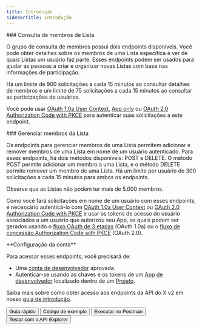 ```yaml
---
title: Introdução
sidebarTitle: Introdução
---
```



<div id="list-members-lookup">
  ### Consulta de membros de Lista
</div>

O grupo de consulta de membros possui dois endpoints disponíveis. Você pode obter detalhes sobre os membros de uma Lista específica e ver de quais Listas um usuário faz parte. Esses endpoints podem ser usados para ajudar as pessoas a criar e organizar novas Listas com base nas informações de participação.

Há um limite de 900 solicitações a cada 15 minutos ao consultar detalhes de membros e um limite de 75 solicitações a cada 15 minutos ao consultar as participações de usuários.

Você pode usar [OAuth 1.0a User Context](/pt-BR/resources/fundamentals/authentication), [App only](https://developer.x.com/resources/fundamentals/authentication#app-only-authentication-and-oauth-2-0-bearer-token) ou [OAuth 2.0 Authorization Code with PKCE](pt-BR/resources/fundamentals/authentication#oauth-2-0-authorization-code-flow-with-pkce-2) para autenticar suas solicitações a este endpoint. 
 

<div id="manage-list-members">
  ### Gerenciar membros da Lista
</div>

Os endpoints para gerenciar membros de uma Lista permitem adicionar e remover membros de uma Lista em nome de um usuário autenticado. Para esses endpoints, há dois métodos disponíveis: POST e DELETE. O método POST permite adicionar um membro a uma Lista, e o método DELETE permite remover um membro de uma Lista. Há um limite por usuário de 300 solicitações a cada 15 minutos para ambos os endpoints.

Observe que as Listas não podem ter mais de 5.000 membros.

Como você fará solicitações em nome de um usuário com esses endpoints, é necessário autenticá-lo com [OAuth 1.0a User Context](/pt-BR/resources/fundamentals/authentication) ou [OAuth 2.0 Authorization Code with PKCE](pt-BR/resources/fundamentals/authentication#oauth-2-0-authorization-code-flow-with-pkce-2) e usar os tokens de acesso do usuário associados a um usuário que autorizou seu App, os quais podem ser gerados usando o [fluxo OAuth de 3 etapas](/pt-BR/resources/fundamentals/authentication#obtaining-access-tokens-using-3-legged-oauth-flow) (OAuth 1.0a) ou o [fluxo de concessão Authorization Code with PKCE](/pt-BR/resources/fundamentals/authentication#how-to-connect-to-endpoints-using-oauth-2-0-authorization-code-flow-with-pkce) (OAuth 2.0).

<Note>
  **Configuração da conta**

  Para acessar esses endpoints, você precisará de:

  - Uma [conta de desenvolvedor](https://developer.x.com/en/portal/petition/essential/basic-info) aprovada.
  - Autenticar-se usando as chaves e os tokens de um [App de desenvolvedor](/pt-BR/resources/fundamentals/developer-apps) localizado dentro de um [Projeto](/pt-BR/resources/fundamentals/projects).

  Saiba mais sobre como obter acesso aos endpoints da API do X v2 em nosso [guia de introdução](/pt-BR/x-api/getting-started/getting-access).
</Note>

<div className="flex space-x-2">
  <Button href="/pt-BR/x-api/lists/list-members/quickstart/overview">
    Guia rápido
  </Button>

  <Button href="https://github.com/xdevplatform/Twitter-API-v2-sample-code">
    Código de exemplo
  </Button>

  <Button href="https://app.getpostman.com/run-collection/9956214-784efcda-ed4c-4491-a4c0-a26470a67400">
    Executar no Postman
  </Button>

  <Button href="https://developer.x.com/apitools/api?endpoint=/2/lists/%7Bid%7D/members&method=get">
    Testar com o API Explorer
  </Button>
</div>